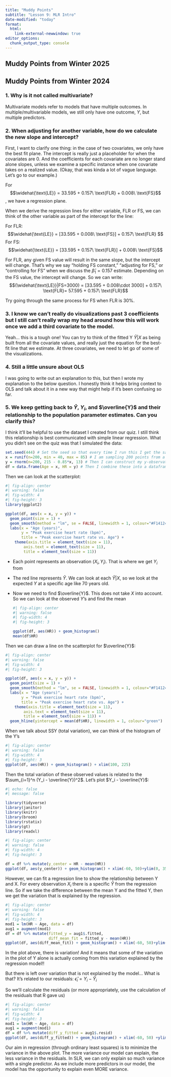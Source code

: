 ```yaml
---
title: "Muddy Points"
subtitle: "Lesson 9: MLR Intro"
date-modified: "today"
format: 
  html:
    link-external-newwindow: true
editor_options: 
  chunk_output_type: console
---
```


## Muddy Points from Winter 2025

## Muddy Points from Winter 2024

### 1. Why is it not called multivariate?

Multivariate models refer to models that have multiple outcomes. In multiple/multivariable models, we still only have one outcome, $Y$, but multiple predictors.

### 2. When adjusting for another variable, how do we calculate the new slope and intercept?

First, I want to clarify one thing: in the case of two covariates, we only have the best fit plane. The intercept is really just a placeholder for when the covariates are 0. And the coefficients for each covariate are no longer stand alone slopes, unless we examine a specific instance when one covariate takes on a realized value. (Okay, that was kinda a lot of vague language. Let's go to our example.)

For $$\widehat{\text{LE}} = 33.595 + 0.157\ \text{FLR} 
+ 0.008\ \text{FS}$$, we have a regression plane.

When we derive the regression lines for either variable, FLR or FS, we can think of the other variable as part of the intercept for the line:

For FLR: $$\widehat{\text{LE}} = [33.595 + 0.008\ \text{FS}] + 0.157\ \text{FLR} $$ For FS: $$\widehat{\text{LE}} = [33.595 + 0.157\ \text{FLR}]
+ 0.008\ \text{FS}$$

For FLR, any given FS value will result in the same slope, but the intercept will change. That's why we say "holding FS constant," "adjusting for FS," or "controlling for FS" when we discuss the $\widehat\beta_1=0.157$ estimate. Depending on the FS value, the intercept will change. So we can write: $$(\widehat{\text{LE}}|FS=3000) = [33.595 + 0.008\cdot 3000] + 0.157\ \text{FLR}= 57.595 + 0.157\ \text{FLR}$$

Try going through the same process for FS when FLR is 30%.

### 3. I know we can't really do visualizations past 3 coefficients but I still can't really wrap my head around how this will work once we add a third covariate to the model.

Yeah... this is a tough one! You can try to think of the fitted Y $\widehat{Y}|X$ as being built from all the covariate values, and really just the equation for the best-fit line that we estimate. At three covariates, we need to let go of some of the visualizations.

### 4. Still a little unsure about OLS

I was going to write out an explanation to this, but then I wrote my explanation to the below question. I honestly think it helps bring context to OLS and talk about it in a new way that might help if it's been confusing so far.

### 5. We keep getting back to $\widehat{Y}$, $Y_i$, and $\overline{Y}$ and their relationship to the population parameter estimates. Can you clarify this?

I think it'll be helpful to use the dataset I created from our quiz. I still think this relationship is best communicated with simple linear regression. What you didn't see on the quiz was that I simulated the data:

```r
set.seed(444) # Set the seed so that every time I run this I get the same results
x = runif(n=200, min = 40, max = 85) # I am sampling 200 points from a uniform distribution with minimum value 40 and maximum value 85
y = rnorm(n=200, 215 - 0.85*x, 13) # Then I can construct my y-observations based on x. Notice that 215 is the true, underlying intercept and -0.85 is the true underlying slope
df = data.frame(Age = x, HR = y) # Then I combine these into a dataframe
```

Then we can look at the scatterplot:

```r
#| fig-align: center
#| warning: false
#| fig-width: 4
#| fig-height: 3
library(ggplot2)

ggplot(df, aes(x = x, y = y)) +
  geom_point(size = 1) +
  geom_smooth(method = "lm", se = FALSE, linewidth = 1, colour="#F14124") +
  labs(x = "Age (years)", 
       y = "Peak exercise heart rate (bpm)",
       title = "Peak exercise heart rate vs. Age") +
    theme(axis.title = element_text(size = 11), 
        axis.text = element_text(size = 11), 
        title = element_text(size = 11))
```

-   Each point represents an observation $(X_i, Y_i)$. That is where we get $Y_i$ from

-   The red line represents $\widehat{Y}$. We can look at each $\widehat{Y}|X$, so we look at the expected $Y$ at a specific age like 70 years old.

-   Now we need to find $\overline{Y}$. This does not take $X$ into account. So we can look at the observed $Y$'s and find the mean

    ```r
    #| fig-align: center
    #| warning: false
    #| fig-width: 4
    #| fig-height: 3

    ggplot(df, aes(HR)) + geom_histogram()
    mean(df$HR)
    ```

Then we can draw a line on the scatterplot for $\overline{Y}$:

```r
#| fig-align: center
#| warning: false
#| fig-width: 4
#| fig-height: 3

ggplot(df, aes(x = x, y = y)) +
  geom_point(size = 1) +
  geom_smooth(method = "lm", se = FALSE, linewidth = 1, colour="#F14124") +
  labs(x = "Age (years)", 
       y = "Peak exercise heart rate (bpm)",
       title = "Peak exercise heart rate vs. Age") +
    theme(axis.title = element_text(size = 11), 
        axis.text = element_text(size = 11), 
        title = element_text(size = 11)) +
  geom_hline(yintercept = mean(df$HR), linewidth = 1, colour="green")
```

When we talk about SSY (total variation), we can think of the histogram of the Y's

```r
#| fig-align: center
#| warning: false
#| fig-width: 4
#| fig-height: 3
ggplot(df, aes(HR)) + geom_histogram() + xlim(100, 225)
```

Then the total variation of these observed values is related to the $\sum_{i=1}^n (Y_i - \overline{Y})^2$. Let's plot $Y_i - \overline{Y}$:

```r
#| echo: false
#| message: false

library(tidyverse)
library(janitor)
library(knitr)
library(broom)
library(rstatix)
library(gt)
library(readxl)
```

```r
#| fig-align: center
#| warning: false
#| fig-width: 4
#| fig-height: 3

df = df %>% mutate(y_center = HR - mean(HR))
ggplot(df, aes(y_center)) + geom_histogram() + xlim(-60, 50)+ylim(0, 35)
```

However, we can fit a regression line to show the relationship between Y and X. For every observation $X_i$ there is a specific $\widehat{Y}$ from the regression line. So if we take the difference between the mean Y and the fitted Y, then we get the variation that is explained by the regression.

```r
#| fig-align: center
#| warning: false
#| fig-width: 4
#| fig-height: 3
mod1 = lm(HR ~ Age, data = df)
aug1 = augment(mod1)
df = df %>% mutate(fitted_y = aug1$.fitted, 
                   diff_mean_fit = fitted_y - mean(HR))
ggplot(df, aes(diff_mean_fit)) + geom_histogram() + xlim(-60, 50)+ylim(0, 35)
```

In the plot above, there is variation! And it means that some of the variation in the plot of Y alone is actually coming from this variation explained by the regression model!!

But there is left over variation that is not explained by the model... What is that? It's related to our residuals: $\widehat\epsilon_i = Y_i - \widehat{Y}_i$

So we'll calculate the residuals (or more appropriately, use the calculation of the residuals that R gave us)

```r
#| fig-align: center
#| warning: false
#| fig-width: 4
#| fig-height: 3
mod1 = lm(HR ~ Age, data = df)
aug1 = augment(mod1)
df = df %>% mutate(diff_y_fitted = aug1$.resid)
ggplot(df, aes(diff_y_fitted)) + geom_histogram() + xlim(-60, 50) +ylim(0, 35)
```

Our aim in regression (through ordinary least squares) is to minimize the variance in the above plot. The more variance our model can explain, the less variance in the residuals. In SLR, we can only explain so much variance with a single predictor. As we include more predictors in our model, the model has the opportunity to explain even MORE variance.